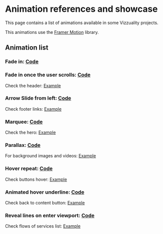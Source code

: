# Animation references and showcase

This page contains a list of animations available in some Vizzuality projects.

This animations use the [Framer Motion](https://www.framer.com/motion/) library.

## Animation list

### Fade in: [Code](https://github.com/Vizzuality/natural-capital-primer/blob/develop/src/components/animations/fade-in.tsx)

### Fade in once the user scrolls: [Code](https://github.com/Vizzuality/natural-capital-primer/blob/develop/src/components/animations/fade-in-on-scroll.tsx)

Check the header: [Example](https://natural-capital-primer.vercel.app/key-concepts)

### Arrow Slide from left: [Code](https://github.com/Vizzuality/natural-capital-primer/blob/develop/src/components/animations/arrow-slide.tsx)

Check footer links: [Example](https://natural-capital-primer.vercel.app/)

### Marquee: [Code](https://github.com/Vizzuality/natural-capital-primer/blob/feature/quiz/src/components/animations/marquee.tsx)

Check the hero: [Example](https://natural-capital-primer.vercel.app/a-day-in-the-life)

### Parallax: [Code](https://github.com/Vizzuality/natural-capital-primer/blob/feature/quiz/src/components/animations/parallax.tsx)

For background images and videos: [Example](https://natural-capital-primer.vercel.app/)

### Hover repeat: [Code](https://github.com/Vizzuality/natural-capital-primer/blob/feature/quiz/src/components/animations/hover-repeat.tsx)

Check buttons hover: [Example](https://natural-capital-primer.vercel.app/a-day-in-the-life)

### Animated hover underline: [Code](https://github.com/Vizzuality/natural-capital-primer/blob/feature/quiz/src/components/animations/animated-underline.tsx)

Check back to content button: [Example](https://natural-capital-primer.vercel.app/key-concepts/natural-capital-and-biodiversity)

### Reveal lines on enter viewport: [Code](https://github.com/Vizzuality/natural-capital-primer/blob/feature/quiz/src/components/animations/reveal-lines/index.tsx)

Check flows of services list: [Example](https://natural-capital-primer.vercel.app/key-concepts)

